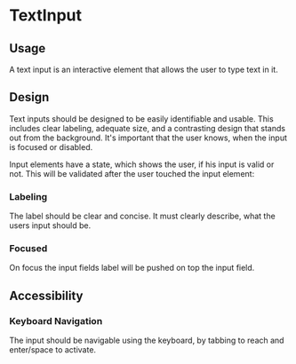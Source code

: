 

<Meta of={TextInputStories}/>

# TextInput

## Usage

A text input is an interactive element that allows the user to type text in it.

## Design

Text inputs should be designed to be easily identifiable and usable. This includes clear labeling, adequate size, and a
contrasting design that stands out from the background. It's important that the user knows, when the input is focused
or disabled.

<Canvas>
    <Story of={TextInputStories.Primary} />
    <Story of={TextInputStories.PrimaryNotRounded} />
    <Story of={TextInputStories.PrimaryDisabled} />
</Canvas>

Input elements have a state, which shows the user, if his input is valid or not. This will be validated after the user
touched the input element:

<Canvas>
    <Story of={TextInputStories.PrimaryDanger} />
    <Story of={TextInputStories.PrimarySuccess} />
</Canvas>

### Labeling

The label should be clear and concise. It must clearly describe, what the users input should be.

### Focused

On focus the input fields label will be pushed on top the input field.

## Accessibility

### Keyboard Navigation
The input should be navigable using the keyboard, by tabbing to reach and enter/space to activate.

